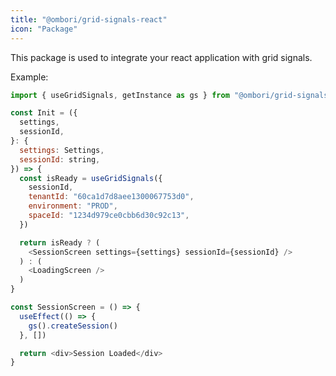 ```yaml
---
title: "@ombori/grid-signals-react"
icon: "Package"
---
```


This package is used to integrate your react application with grid signals.

Example:

```js
import { useGridSignals, getInstance as gs } from "@ombori/grid-signals-react"

const Init = ({
  settings,
  sessionId,
}: {
  settings: Settings,
  sessionId: string,
}) => {
  const isReady = useGridSignals({
    sessionId,
    tenantId: "60ca1d7d8aee1300067753d0",
    environment: "PROD",
    spaceId: "1234d979ce0cbb6d30c92c13",
  })

  return isReady ? (
    <SessionScreen settings={settings} sessionId={sessionId} />
  ) : (
    <LoadingScreen />
  )
}

const SessionScreen = () => {
  useEffect(() => {
    gs().createSession()
  }, [])

  return <div>Session Loaded</div>
}
```
